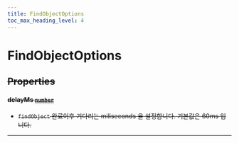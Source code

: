 ```yaml
---
title: FindObjectOptions
toc_max_heading_level: 4
---
```


# FindObjectOptions <s generated />

## Properties <s generated />

#### delayMs [`number`]( https://developer.mozilla.org/en-US/docs/Web/JavaScript/Reference/Global_Objects/Number) <s generated />

- `findObject` 완료이후 기다리는 miliseconds 을 설정합니다. 기본값은 60ms 입니다.

<hr class="solid" />  <s generated />

